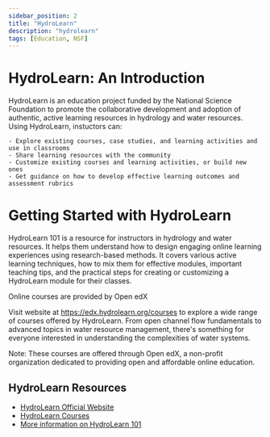 ```yaml
---
sidebar_position: 2
title: "HydroLearn"
description: "hydrolearn"
tags: [Education, NSF]
---
```


# HydroLearn: An Introduction

HydroLearn is an education project funded by the National Science Foundation to promote the collaborative development and adoption of authentic, active learning resources in hydrology and water resources. Using HydroLearn, instuctors can:

    - Explore existing courses, case studies, and learning activities and use in classrooms
    - Share learning resources with the community
    - Customize existing courses and learning activities, or build new ones
    - Get guidance on how to develop effective learning outcomes and assessment rubrics 

# Getting Started with HydroLearn

HydroLearn 101 is a resource for instructors in hydrology and water resources. It helps them understand how to design engaging online learning experiences using research-based methods. It covers various active learning techniques, how to mix them for effective modules, important teaching tips, and the practical steps for creating or customizing a HydroLearn module for their classes.

Online courses are provided by Open edX

Visit website at https://edx.hydrolearn.org/courses to explore a wide range of courses offered by HydroLearn. From open channel flow fundamentals to advanced topics in water resource management, there's something for everyone interested in understanding the complexities of water systems. 

Note: These courses are offered through Open edX, a non-profit organization dedicated to providing open and affordable online education.

## HydroLearn Resources
- [HydroLearn Official Website](https://www.hydrolearn.org/)
- [HydroLearn Courses](https://edx.hydrolearn.org/courses)
- [More information on HydroLearn 101](https://www.hydrolearn.org/hydrolearn-101/)